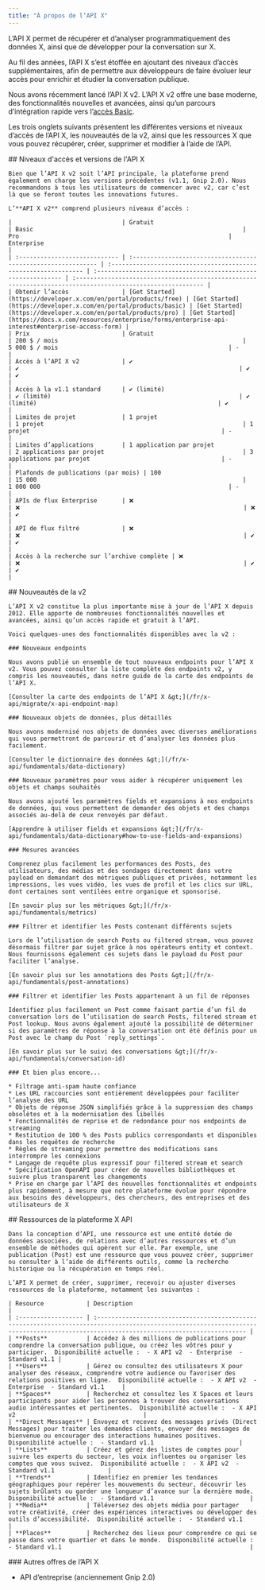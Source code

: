 ```yaml
---
title: "À propos de l’API X"
---
```


L’API X permet de récupérer et d’analyser programmatiquement des données X, ainsi que de développer pour la conversation sur X.

Au fil des années, l’API X s’est étoffée en ajoutant des niveaux d’accès supplémentaires, afin de permettre aux développeurs de faire évoluer leur accès pour enrichir et étudier la conversation publique.

Nous avons récemment lancé l’API X v2. L’API X v2 offre une base moderne, des fonctionnalités nouvelles et avancées, ainsi qu’un parcours d’intégration rapide vers l’[accès Basic](https://developer.x.com/en/portal/products/basic).

Les trois onglets suivants présentent les différentes versions et niveaux d’accès de l’API X, les nouveautés de la v2, ainsi que les ressources X que vous pouvez récupérer, créer, supprimer et modifier à l’aide de l’API.

<Tabs>
  <Tab title="Access levels and versions">
    ## Niveaux d'accès et versions de l'API X

    Bien que l’API X v2 soit l’API principale, la plateforme prend également en charge les versions précédentes (v1.1, Gnip 2.0). Nous recommandons à tous les utilisateurs de commencer avec v2, car c’est là que se feront toutes les innovations futures.

    L’**API X v2** comprend plusieurs niveaux d’accès :

    |                               | Gratuit                                                       | Basic                                                           | Pro                                                           | Enterprise                                                                                                  |
    | :---------------------------- | :------------------------------------------------------------ | :-------------------------------------------------------------- | :------------------------------------------------------------ | :---------------------------------------------------------------------------------------------------------- |
    | Obtenir l’accès               | [Get Started](https://developer.x.com/en/portal/products/free) | [Get Started](https://developer.x.com/en/portal/products/basic) | [Get Started](https://developer.x.com/en/portal/products/pro) | [Get Started](https://docs.x.com/resources/enterprise/forms/enterprise-api-interest#enterprise-access-form) |
    | Prix                          | Gratuit                                                       | 200 $ / mois                                                    | 5 000 $ / mois                                                | -                                                                                                           |
    | Accès à l’API X v2            | ✔️                                                             | ✔️                                                              | ✔️                                                            | ✔️                                                                                                          |
    | Accès à la v1.1 standard      | ✔️ (limité)                                                   | ✔️ (limité)                                                     | ✔️ (limité)                                                   | ✔️                                                                                                          |
    | Limites de projet             | 1 projet                                                      | 1 projet                                                        | 1 projet                                                      | -                                                                                                           |
    | Limites d’applications        | 1 application par projet                                      | 2 applications par projet                                       | 3 applications par projet                                     | -                                                                                                           |
    | Plafonds de publications (par mois) | 100                                                     | 15 000                                                          | 1 000 000                                                     | -                                                                                                           |
    | APIs de flux Enterprise       | ❌                                                              | ❌                                                               | ❌                                                             | ✔️                                                                                                          |
    | API de flux filtré            | ❌                                                              | ❌                                                               | ✔️                                                            | ✔️                                                                                                          |
    | Accès à la recherche sur l’archive complète | ❌                                              | ❌                                                               | ✔️                                                            | ✔️                                                                                                          |
  </Tab>

  <Tab title="What's new with v2">
    ## Nouveautés de la v2

    L’API X v2 constitue la plus importante mise à jour de l’API X depuis 2012. Elle apporte de nombreuses fonctionnalités nouvelles et avancées, ainsi qu’un accès rapide et gratuit à l’API.

    Voici quelques-unes des fonctionnalités disponibles avec la v2 :

    ### Nouveaux endpoints

    Nous avons publié un ensemble de tout nouveaux endpoints pour l’API X v2. Vous pouvez consulter la liste complète des endpoints v2, y compris les nouveautés, dans notre guide de la carte des endpoints de l’API X.

    [Consulter la carte des endpoints de l’API X &gt;](/fr/x-api/migrate/x-api-endpoint-map)

    ### Nouveaux objets de données, plus détaillés

    Nous avons modernisé nos objets de données avec diverses améliorations qui vous permettront de parcourir et d’analyser les données plus facilement.

    [Consulter le dictionnaire des données &gt;](/fr/x-api/fundamentals/data-dictionary)

    ### Nouveaux paramètres pour vous aider à récupérer uniquement les objets et champs souhaités

    Nous avons ajouté les paramètres fields et expansions à nos endpoints de données, qui vous permettent de demander des objets et des champs associés au-delà de ceux renvoyés par défaut.

    [Apprendre à utiliser fields et expansions &gt;](/fr/x-api/fundamentals/data-dictionary#how-to-use-fields-and-expansions)

    ### Mesures avancées

    Comprenez plus facilement les performances des Posts, des utilisateurs, des médias et des sondages directement dans votre payload en demandant des métriques publiques et privées, notamment les impressions, les vues vidéo, les vues de profil et les clics sur URL, dont certaines sont ventilées entre organique et sponsorisé.

    [En savoir plus sur les métriques &gt;](/fr/x-api/fundamentals/metrics)

    ### Filtrer et identifier les Posts contenant différents sujets

    Lors de l’utilisation de search Posts ou filtered stream, vous pouvez désormais filtrer par sujet grâce à nos opérateurs entity et context. Nous fournissons également ces sujets dans le payload du Post pour faciliter l’analyse.

    [En savoir plus sur les annotations des Posts &gt;](/fr/x-api/fundamentals/post-annotations)

    ### Filtrer et identifier les Posts appartenant à un fil de réponses

    Identifiez plus facilement un Post comme faisant partie d’un fil de conversation lors de l’utilisation de search Posts, filtered stream et Post lookup. Nous avons également ajouté la possibilité de déterminer si des paramètres de réponse à la conversation ont été définis pour un Post avec le champ du Post `reply_settings`.

    [En savoir plus sur le suivi des conversations &gt;](/fr/x-api/fundamentals/conversation-id)

    ### Et bien plus encore...

    * Filtrage anti-spam haute confiance
    * Les URL raccourcies sont entièrement développées pour faciliter l’analyse des URL
    * Objets de réponse JSON simplifiés grâce à la suppression des champs obsolètes et à la modernisation des libellés
    * Fonctionnalités de reprise et de redondance pour nos endpoints de streaming
    * Restitution de 100 % des Posts publics correspondants et disponibles dans les requêtes de recherche
    * Règles de streaming pour permettre des modifications sans interrompre les connexions
    * Langage de requête plus expressif pour filtered stream et search
    * Spécification OpenAPI pour créer de nouvelles bibliothèques et suivre plus transparent les changements
    * Prise en charge par l’API des nouvelles fonctionnalités et endpoints plus rapidement, à mesure que notre plateforme évolue pour répondre aux besoins des développeurs, des chercheurs, des entreprises et des utilisateurs de X
  </Tab>

  <Tab title="X API resources">
    ## Ressources de la plateforme X API

    Dans la conception d’API, une ressource est une entité dotée de données associées, de relations avec d’autres ressources et d’un ensemble de méthodes qui opèrent sur elle. Par exemple, une publication (Post) est une ressource que vous pouvez créer, supprimer ou consulter à l’aide de différents outils, comme la recherche historique ou la récupération en temps réel.

    L’API X permet de créer, supprimer, recevoir ou ajuster diverses ressources de la plateforme, notamment les suivantes :

    | Resource            | Description                                                                                                                                                                             |
    | :------------------ | :-------------------------------------------------------------------------------------------------------------------------------------------------------------------------------------- |
    | **Posts**           | Accédez à des millions de publications pour comprendre la conversation publique, ou créez les vôtres pour y participer.  Disponibilité actuelle :  - X API v2  - Enterprise  - Standard v1.1 |
    | **Users**           | Gérez ou consultez des utilisateurs X pour analyser des réseaux, comprendre votre audience ou favoriser des relations positives en ligne.  Disponibilité actuelle :  - X API v2  - Enterprise  - Standard v1.1     |
    | **Spaces**          | Recherchez et consultez les X Spaces et leurs participants pour aider les personnes à trouver des conversations audio intéressantes et pertinentes.  Disponibilité actuelle :  - X API v2                                    |
    | **Direct Messages** | Envoyez et recevez des messages privés (Direct Messages) pour traiter les demandes clients, envoyer des messages de bienvenue ou encourager des interactions humaines positives.  Disponibilité actuelle :  - Standard v1.1                        |
    | **Lists**           | Créez et gérez des listes de comptes pour suivre les experts du secteur, les voix influentes ou organiser les comptes que vous suivez.  Disponibilité actuelle :  - X API v2  - Standard v1.1               |
    | **Trends**          | Identifiez en premier les tendances géographiques pour repérer les mouvements du secteur, découvrir les sujets brûlants ou garder une longueur d’avance sur la dernière mode.  Disponibilité actuelle :  - Standard v1.1                           |
    | **Media**           | Téléversez des objets média pour partager votre créativité, créer des expériences interactives ou développer des outils d’accessibilité.  Disponibilité actuelle :  - Standard v1.1                               |
    | **Places**          | Recherchez des lieux pour comprendre ce qui se passe dans votre quartier et dans le monde.  Disponibilité actuelle :  - Standard v1.1                                                     |
  </Tab>
</Tabs>

<div id="other-x-api-offerings">
  ### Autres offres de l’API X
</div>

* API d’entreprise (anciennement Gnip 2.0)